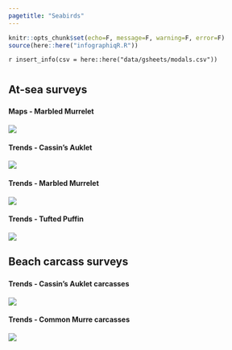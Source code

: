```yaml
---
pagetitle: "Seabirds"
---
```


```r
knitr::opts_chunk$set(echo=F, message=F, warning=F, error=F)
source(here::here("infographiqR.R"))
```

`r insert_info(csv = here::here("data/gsheets/modals.csv"))`


# {.tabset}
  
## At-sea surveys

### {.tabset}

#### Maps - Marbled Murrelet

![](figures/S.LR.13.12 - Marbled murrelet densities 2000-2019 Map.jpg)

#### Trends - Cassin's Auklet

![](figures/Appendix S.LR.13.10 - Density anomalies for Cassins Auklet 2003-2019.jpg)

#### Trends - Marbled Murrelet

![](figures/Figure S.LR.13.10 Panel 2 - Marbled murrelet densities 2000-2019 Figure.jpg)

#### Trends - Tufted Puffin

![](figures/S.LR.13.11 - Tufted puffin encounters 2001-2018.jpg)
  
## Beach carcass surveys

### {.tabset}

#### Trends - Cassin's Auklet carcasses

![](figures/Appendix S.LR.13.11 - Encounter rates for dead Cassins auklet 2001-2018.jpg)

#### Trends - Common Murre carcasses

![](figures/Appendix S.LR.13.9 - Encounter rates for dead common murres 2008-2020.jpg)
